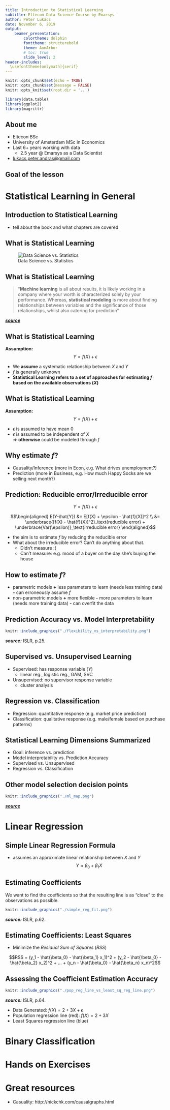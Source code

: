 ```yaml
---
title: Introduction to Statistical Learning
subtitle: Eltecon Data Science Course by Emarsys
author: Péter Lukács
date: November 6, 2019
output:
    beamer_presentation:
        colortheme: dolphin
        fonttheme: structurebold
        theme: AnnArbor
        # toc: true
        slide_level: 2
header-includes:
  \usefonttheme[onlymath]{serif}
---
```


```r
knitr::opts_chunk$set(echo = TRUE)
knitr::opts_chunk$set(message = FALSE)
knitr::opts_knit$set(root.dir = '..')

library(data.table)
library(ggplot2)
library(magrittr)
```

## About me
- Eltecon BSc
- University of Amsterdam MSc in Economics
- Last 6+ years working with data
    - 2.5 year @ Emarsys as a Data Scientist
- <lukacs.peter.andras@gmail.com>

## Goal of the lesson

# Statistical Learning in General

## Introduction to Statistical Learning

- tell about the book and what chapters are covered

## What is Statistical Learning
![Data Science vs. Statistics](./ml_vs_stat.jpeg)

## What is Statistical Learning
>  "**Machine learning** is all about results, it is likely working in a company where your worth is characterized solely by your performance. Whereas, **statistical modeling** is more about finding relationships between variables and the significance of those relationships, whilst also catering for prediction"  

_**[source](https://towardsdatascience.com/the-actual-difference-between-statistics-and-machine-learning-64b49f07ea3)**_

## What is Statistical Learning
**Assumption:**
$$Y = f(X) + \epsilon$$

- We **assume** a systematic relationship between $X$ and $Y$
- $f$ is generally unknown
- **Statistical Learning refers to a set of approaches for estimating $f$ based on the available observations ($X$)**

## What is Statistical Learning
**Assumption:**
$$Y = f(X) + \epsilon$$

- $\epsilon$ is assumed to have mean $0$
- $\epsilon$ is assumed to be independent of $X$  
$\Rightarrow$ **otherwise** could be modeled through $f$

## Why estimate $f$?
- Causality/Inference (more in Econ, e.g. What drives unemployment?)
- Prediction (more in Business, e.g. How much Happy Socks are we selling next month?)

## Prediction: Reducible error/Irreducible error
$$Y = f(X) + \epsilon$$

$$\begin{aligned}
E(Y-\hat{Y}) &= E[f(X) + \epsilon - \hat{f}(X)]^2 \\
             &= \underbrace{[f(X) - \hat{f}(X)]^2}_\text{reducible error} + 
             \underbrace{Var(\epsilon)}_\text{irreducible error}
\end{aligned}$$

- the aim is to estimate $f$ by reducing the reducible error
- What about the irreducible error? Can't do anything about that.
    - Didn't measure :(
    - Can't measure: e.g. mood of a buyer on the day she's buying the house


## How to estimate $f$?
- parametric models
    **+** less parameters to learn (needs less training data)
    **-** can erroneously assume $f$
- non-parametric models
    **+** more flexible
    **-** more parameters to learn (needs more training data)
    **-** can overfit the data

## Prediction Accuracy vs. Model Interpretability
```r
knitr::include_graphics("./flexibility_vs_interpretability.png")
```

_**source:**_ ISLR, p.25.

## Supervised vs. Unsupervised Learning
- Supervised: has response variable ($Y$)
    - linear reg., logistic reg., GAM, SVC
- Unsupervised: no supervisor response variable
    - cluster analysis

## Regression vs. Classification
- Regression: quantitative response (e.g. market price prediction)
- Classification: qualitative response (e.g. male/female based on purchase patterns)

## Statistical Learning Dimensions Summarized
- Goal: inference vs. prediction
- Model interpretability vs. Prediction Accuracy
- Supervised vs. Unsupervised
- Regression vs. Classification

## Other model selection decision points
```r
knitr::include_graphics("./ml_map.png")
```
[_**source**_](https://scikit-learn.org/stable/tutorial/machine_learning_map/index.html)

# Linear Regression

## Simple Linear Regression Formula
- assumes an approximate linear relationship between $X$ and $Y$
$$ Y \approx \beta_0 + \beta_1 X $$

## Estimating Coefficients
We want to find the coefficients so that the resulting line is as "close" to the observations as possible.

```r
knitr::include_graphics("./simple_reg_fit.png")
```

_**source:**_ ISLR, p.62.

## Estimating Coefficients: Least Squares

- Minimize the *Residual Sum of Squares* (*RSS*)

$$RSS = (y_1 - \hat{\beta_0} - \hat{\beta_1} x_1)^2 +
        (y_2 - \hat{\beta_0} - \hat{\beta_2} x_2)^2 + ... +
        (y_n - \hat{\beta_0} - \hat{\beta_n} x_n)^2$$

## Assessing the Coefficient Estimation Accuracy
```r
knitr::include_graphics("./pop_reg_line_vs_least_sq_reg_line.png")
```

_**source:**_ ISLR, p.64.

- Data Generated: $f(X) = 2 + 3X + \epsilon$
- Population regression line (red): $f(X) = 2 + 3X$
- Least Squares regression line (blue)

# Binary Classification

# Hands on Exercises

# Great resources

- Casuality: http://nickchk.com/causalgraphs.html
